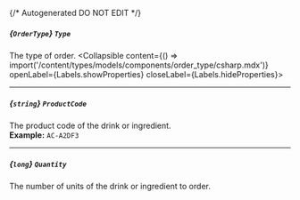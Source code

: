 {/* Autogenerated DO NOT EDIT  */}

##### *{`OrderType`}* `Type`
The type of order.
<Collapsible content={() => import('/content/types/models/components/order_type/csharp.mdx')} openLabel={Labels.showProperties} closeLabel={Labels.hideProperties}>
</Collapsible>

---
##### *{`string`}* `ProductCode`
The product code of the drink or ingredient.
<br/>
**Example:** `AC-A2DF3`

---
##### *{`long`}* `Quantity`
The number of units of the drink or ingredient to order.


